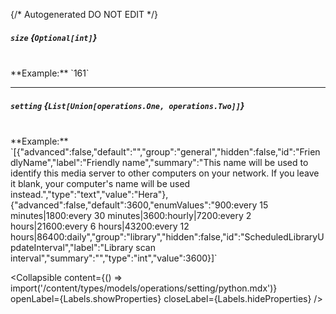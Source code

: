 {/* Autogenerated DO NOT EDIT  */}

##### `size` *{`Optional[int]`}*
<br/>
**Example:** `161`

---
##### `setting` *{`List[Union[operations.One, operations.Two]]`}*
<br/>
**Example:** `[{"advanced":false,"default":"","group":"general","hidden":false,"id":"FriendlyName","label":"Friendly name","summary":"This name will be used to identify this media server to other computers on your network. If you leave it blank, your computer's name will be used instead.","type":"text","value":"Hera"},{"advanced":false,"default":3600,"enumValues":"900:every 15 minutes|1800:every 30 minutes|3600:hourly|7200:every 2 hours|21600:every 6 hours|43200:every 12 hours|86400:daily","group":"library","hidden":false,"id":"ScheduledLibraryUpdateInterval","label":"Library scan interval","summary":"","type":"int","value":3600}]`

<Collapsible content={() => import('/content/types/models/operations/setting/python.mdx')} openLabel={Labels.showProperties} closeLabel={Labels.hideProperties} />



